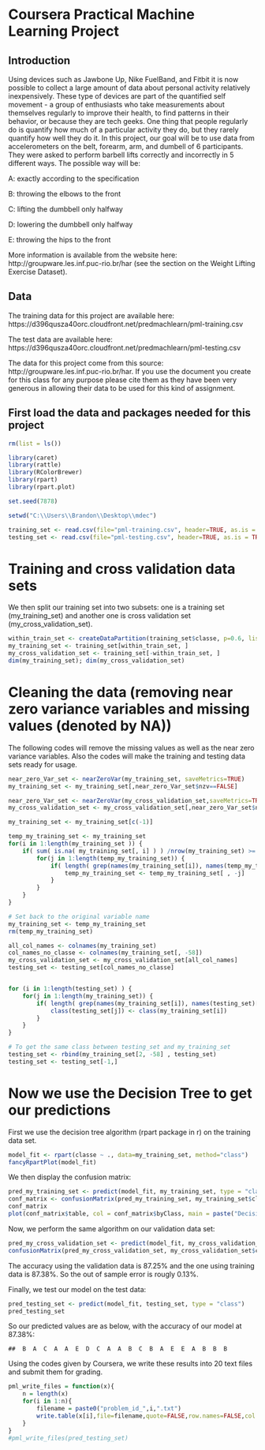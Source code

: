 # Coursera Practical Machine Learning Project

## Introduction


Using devices such as Jawbone Up, Nike FuelBand, and Fitbit it is now possible to collect a large amount of data about personal activity relatively inexpensively. These type of devices are part of the quantified self movement - a group of enthusiasts who take measurements about themselves regularly to improve their health, to find patterns in their behavior, or because they are tech geeks. One thing that people regularly do is quantify how much of a particular activity they do, but they rarely quantify how well they do it. In this project, our goal will be to use data from accelerometers on the belt, forearm, arm, and dumbell of 6 participants. They were asked to perform barbell lifts correctly and incorrectly in 5 different ways. The possible way will be:

A: exactly according to the specification

B: throwing the elbows to the front

C: lifting the dumbbell only halfway

D: lowering the dumbbell only halfway

E: throwing the hips to the front

More information is available from the website here: http://groupware.les.inf.puc-rio.br/har (see the section on the Weight Lifting Exercise Dataset).

## Data

The training data for this project are available here: https://d396qusza40orc.cloudfront.net/predmachlearn/pml-training.csv

The test data are available here: https://d396qusza40orc.cloudfront.net/predmachlearn/pml-testing.csv

The data for this project come from this source: http://groupware.les.inf.puc-rio.br/har. If you use the document you create for this class for any purpose please cite them as they have been very generous in allowing their data to be used for this kind of assignment.



## First load the data and packages needed for this project

```r
rm(list = ls())

library(caret)
library(rattle)
library(RColorBrewer)
library(rpart)
library(rpart.plot)

set.seed(7878)

setwd("C:\\Users\\Brandon\\Desktop\\mdec")

training_set <- read.csv(file="pml-training.csv", header=TRUE, as.is = TRUE, stringsAsFactors = FALSE, sep=',', na.strings=c('NA','','#DIV/0!'))
testing_set <- read.csv(file="pml-testing.csv", header=TRUE, as.is = TRUE, stringsAsFactors = FALSE, sep=',', na.strings=c('NA','','#DIV/0!'))

```

# Training and cross validation data sets 

We then split our training set into two subsets: one is a training set (my_training_set) and another one is cross validation set (my_cross_validation_set).

```r
within_train_set <- createDataPartition(training_set$classe, p=0.6, list=FALSE)
my_training_set <- training_set[within_train_set, ]
my_cross_validation_set <- training_set[-within_train_set, ]
dim(my_training_set); dim(my_cross_validation_set)
```

# Cleaning the data (removing near zero variance variables and missing values (denoted by NA))

The following codes will remove the missing values as well as the near zero variance variables. Also the codes will make the training and testing data sets ready for usage.

```r
near_zero_Var_set <- nearZeroVar(my_training_set, saveMetrics=TRUE)
my_training_set <- my_training_set[,near_zero_Var_set$nzv==FALSE]

near_zero_Var_set <- nearZeroVar(my_cross_validation_set,saveMetrics=TRUE)
my_cross_validation_set <- my_cross_validation_set[,near_zero_Var_set$nzv==FALSE]

my_training_set <- my_training_set[c(-1)]

temp_my_training_set <- my_training_set 
for(i in 1:length(my_training_set )) {
    if( sum( is.na( my_training_set[, i] ) ) /nrow(my_training_set) >= .7) {
        for(j in 1:length(temp_my_training_set)) {
            if( length( grep(names(my_training_set[i]), names(temp_my_training_set)[j]) ) == 1)  {
                temp_my_training_set <- temp_my_training_set[ , -j]
            }
        }
    }
}

# Set back to the original variable name
my_training_set <- temp_my_training_set
rm(temp_my_training_set)

all_col_names <- colnames(my_training_set)
col_names_no_classe <- colnames(my_training_set[, -58])  
my_cross_validation_set <- my_cross_validation_set[all_col_names]         
testing_set <- testing_set[col_names_no_classe]            


for (i in 1:length(testing_set) ) {
    for(j in 1:length(my_training_set)) {
        if( length( grep(names(my_training_set[i]), names(testing_set)[j]) ) == 1)  {
            class(testing_set[j]) <- class(my_training_set[i])
        }
    }
}

# To get the same class between testing_set and my_training_set
testing_set <- rbind(my_training_set[2, -58] , testing_set)
testing_set <- testing_set[-1,]
```

# Now we use the Decision Tree to get our predictions

First we use the decision tree algorithm (rpart package in r) on the training data set.

```r
model_fit <- rpart(classe ~ ., data=my_training_set, method="class")
fancyRpartPlot(model_fit)
```

We then display the confusion matrix:

```r
pred_my_training_set <- predict(model_fit, my_training_set, type = "class")
conf_matrix <- confusionMatrix(pred_my_training_set, my_training_set$classe) 
conf_matrix
plot(conf_matrix$table, col = conf_matrix$byClass, main = paste("Decision Tree Confusion Matrix: Accuracy =", round(conf_matrix$overall['Accuracy'], 4)))
```

Now, we perform the same algorithm on our validation data set:

```r
pred_my_cross_validation_set <- predict(model_fit, my_cross_validation_set, type = "class")
confusionMatrix(pred_my_cross_validation_set, my_cross_validation_set$classe)
```

The accuracy using the validation data is 87.25% and the one using training data is 87.38%. So the out of sample error is rougly 0.13%.


Finally, we test our model on the test data:

```r
pred_testing_set <- predict(model_fit, testing_set, type = "class")
pred_testing_set
```

So our predicted values are as below, with the accuracy of our model at 87.38%:

```
##  B  A  C  A  A  E  D  C  A  A  B  C  B  A  E  E  A  B  B  B 

```

Using the codes given by Coursera, we write these results into 20 text files and submit them for grading.

```r
pml_write_files = function(x){
    n = length(x)
    for(i in 1:n){
        filename = paste0("problem_id_",i,".txt")
        write.table(x[i],file=filename,quote=FALSE,row.names=FALSE,col.names=FALSE)
    }
}
#pml_write_files(pred_testing_set)
```








